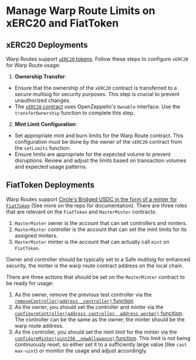 # Manage Warp Route Limits on xERC20 and FiatToken

## xERC20 Deployments

Warp Routes support [`xERC20` tokens](https://github.com/defi-wonderland/xERC20). Follow these steps to configure `xERC20` for Warp Route usage:

1. **Ownership Transfer**: 
- Ensure that the ownership of the `xERC20` contract is transferred to a secure multisig for security purposes. This step is crucial to prevent unauthorized changes. 
- The [`xERC20` contract](https://github.com/defi-wonderland/xERC20/blob/main/solidity/contracts/XERC20.sol) uses OpenZeppelin's `Ownable` interface. Use the `transferOwnership` function to complete this step.
2. **Mint Limit Configuration**:
- Set appropriate mint and burn limits for the Warp Route contract. This configuration must be done by the owner of the `xERC20` contract from the `setLimits` function.
- Ensure limits are appropriate for the expected volume to prevent disruptions. Review and adjust the limits based on transaction volumes and expected usage patterns.

## FiatToken Deployments

Warp Routes support [Circle's Bridged USDC in the form of a minter for `FiatToken`](https://github.com/circlefin/stablecoin-evm) (See more on the repo for documentation). There are three roles that are relevant on the `FiatToken` and `MasterMinter` contracts:

1. `MasterMinter` owner is the account that can set controllers and minters.
2. `MasterMinter` controller is the account that can set the mint limits for its assigned minters.
3. `MasterMinter` minter is the account that can actually call `mint` on `FiatToken`. 

Owner and controller should be typically set to a Safe multisig for enhanced security, the minter is the warp route contract address on the local chain.

There are three actions that should be set on the `MasterMinter` contract to be ready for usage:

1. As the owner, remove the previous test controller via the [`removeController(address _controller)` function](https://github.com/circlefin/stablecoin-evm/blob/master/contracts/minting/Controller.sol#L87C14-L87C51)
2. As the owner, you should set the controller and minter via the [`configureController(address controller, address worker)` funcition](https://github.com/circlefin/stablecoin-evm/blob/master/contracts/minting/Controller.sol#L70). The controller can be the same as the owner, the minter should be the warp route address.
3. As the controller, you should set the mint limit for the minter via the [`configureMinter(uint256 _newAllowance)` function](https://github.com/circlefin/stablecoin-evm/blob/master/contracts/minting/MintController.sol#L116). This limit is not being continuously reset, so either set it to a sufficiently large value (like `cast max-uint`) or monitor the usage and adjust accordingly.


